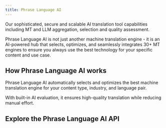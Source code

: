 ```yaml
---
title: Phrase Language AI
---
```


Our sophisticated, secure and scalable AI translation tool capabilities including MT and LLM aggregation, selection and quality assessment.

Phrase Language AI is not just another machine translation engine - it is an AI-powered hub that selects, optimizes, and seamlessly integrates 30+ MT engines to ensure you always use the best technology for your specific content and use case.

## How Phrase Language AI works

<Steps>
  <Step title="Content is analyzed" />
  <Step title="AI selects the best MT engine" />
  <Step title="Quality Performance Score (QPS) is assigned" />
  <Step title="Optimized translation is delivered" />
</Steps>

Phrase Language AI automatically selects and optimizes the best machine translation engine for your content type, industry, and language pair.

With built-in AI evaluation, it ensures high-quality translation while reducing manual effort.

## Explore the Phrase Language AI API

<Card title="Phrase Language AI Reference" icon="link" href="/en/api/language-ai/introduction" />